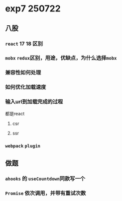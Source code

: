# exp7 250722

## 八股

### `react` 17 18 区别

### `mobx` `redux`区别，用途，优缺点，为什么选择`mobx`

### 兼容性如何处理

### 如何优化加载速度

### 输入url到加载完成的过程

都是react

1. csr

2. ssr

### `webpack` `plugin`

## 做题

### `ahooks` 的 `useCountdown`同款写一个

### `Promise` 依次调用，并带有重试次数
